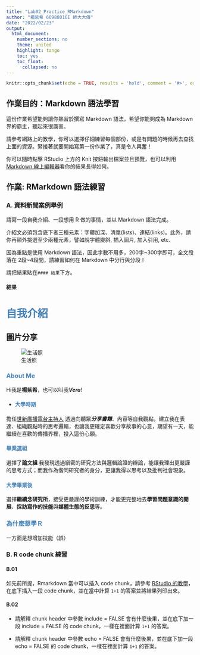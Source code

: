 ```yaml
---
title: "Lab02_Practice_RMarkdown"
author: "楊紫希 60988016I 師大大傳"
date: "2022/02/23"
output:
  html_document:
    number_sections: no
    theme: united
    highlight: tango
    toc: yes
    toc_float:
      collapsed: no
---
```


```r
knitr::opts_chunk$set(echo = TRUE, results = 'hold', comment = '#>', error = TRUE)
```

## 作業目的：Markdown 語法學習

這份作業希望能夠讓你熟習於撰寫 Markdown 語法，希望你能夠成為 Markdown 界的霸主，聽起來很厲害。

請參考網路上的教學，你可以選擇仔細練習每個部份，或是有問題的時候再去查找上面的資源。緊接著就要開始寫第一份作業了，真是令人興奮！

你可以隨時點擊 RStudio 上方的 Knit 按鈕輸出檔案並且預覽，也可以利用 [Markdown 線上編輯器](https://jbt.github.io/markdown-editor)看你的結果長得如何。

## 作業: RMarkdown 語法練習

### A. 資料新聞案例舉例

請寫一段自我介紹、一段想用 R 做的事情，並以 Markdown 語法完成。

介紹文必須包含底下者三種元素：字體加深、清單(lists)、連結(links)。此外，請你再額外挑選至少兩種元素，譬如說字體變斜, 插入圖片, 加入引用, etc.

因為重點是使用 Markdown 語法，因此字數不用多，200字\~300字即可，全文段落在 2段\~4段間，請練習如何在 Markdown 中分行與分段！

請把結果貼在`#### 結果`下方。

#### 結果

# [自我介紹]{style="color:steelblue"}

## 圖片分享

![生活照](images/%E8%87%AA%E6%88%91%E4%BB%8B%E7%B4%B9%E5%9C%96.jpg)

### [About Me]{style="color:steelblue"}

Hi我是**楊紫希**，也可以叫我***Vera***!

* #### [大學時期]{style="color:steelblue"}

擔任[世新廣播電台主持人](https://www.facebook.com/OurRenaissancetime) 透過向聽眾***分享書籍***、內容等自我觀點，建立我在表達、組織觀點時的思考邏輯，也讓我更確定喜歡分享故事的心意，期望有一天，能繼續在喜歡的傳播界裡，投入這份心願。

#### [畢業選組]{style="color:steelblue"}

選擇了**論文組** 我發現透過縝密的研究方法與邏輯論證的辯論，能讓我理出更嚴謹的思考方式；而我作為偕同研究者的身分，更讓我得以思考以及批判社會現象。

#### [大學畢業後]{style="color:steelblue"}

選擇**繼續念研究所**，接受更嚴謹的學術訓練，才能更完整地去**學習問題意識的開展**、**採訪寫作的技能**與**媒體生態的反思**等。

### [為什麼想學Ｒ]{style="color:steelblue"}

一方面是想增加技能（誤）

### B. R code chunk 練習

#### B.01

如先前所提，Rmarkdown 當中可以插入 code chunk，請參考 [RStudio 的教學](https://rmarkdown.rstudio.com/lesson-3.html)，在底下插入一段 code chunk，並在當中計算 `1+1` 的答案並將結果列印出來。

#### B.02

-   請解釋 chunk header 中參數 include = FALSE 會有什麼後果，並在底下加一段 include = FALSE 的 code chunk，一樣在裡面計算 `1+1` 的答案。

-   請解釋 chunk header 中參數 echo = FALSE 會有什麼後果，並在底下加一段 echo = FALSE 的 code chunk，一樣在裡面計算 `1+1` 的答案。

